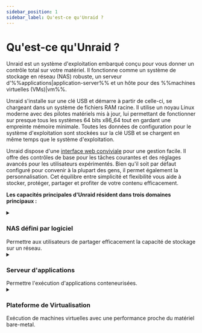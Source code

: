 ```yaml
---
sidebar_position: 1
sidebar_label: Qu'est-ce qu'Unraid ?
---
```


# Qu'est-ce qu'Unraid ?

Unraid est un système d'exploitation embarqué conçu pour vous donner un contrôle total sur votre matériel. Il fonctionne comme un système de stockage en réseau (NAS) robuste, un serveur d'%%applications|application-server%% et un hôte pour des %%machines virtuelles (VMs)|vm%%.

Unraid s'installe sur une clé USB et démarre à partir de celle-ci, se chargeant dans un système de fichiers RAM racine. Il utilise un noyau Linux moderne avec des pilotes matériels mis à jour, lui permettant de fonctionner sur presque tous les systèmes 64 bits x86_64 tout en gardant une empreinte mémoire minimale. Toutes les données de configuration pour le système d'exploitation sont stockées sur la clé USB et se chargent en même temps que le système d'exploitation.

Unraid dispose d'une [interface web conviviale](./explore-the-user-interface/tour-the-web-gui.mdx) pour une gestion facile. Il offre des contrôles de base pour les tâches courantes et des réglages avancés pour les utilisateurs expérimentés. Bien qu'il soit par défaut configuré pour convenir à la plupart des gens, il permet également la personnalisation. Cet équilibre entre simplicité et flexibilité vous aide à stocker, protéger, partager et profiter de votre contenu efficacement.

**Les capacités principales d'Unraid résident dans trois domaines principaux :**

<details>
  <summary><h3>NAS défini par logiciel</h3>Permettre aux utilisateurs de partager efficacement la capacité de stockage sur un réseau.</summary>

  ### Tableaux et Parité

  Unraid offre une solution simple et flexible pour transformer tout système compatible 64 bits en un dispositif de stockage en réseau (NAS). Il peut gérer une variété de disques, qu'ils soient connectés via IDE, SATA ou SAS, et prend en charge différentes tailles de disques. Cela signifie que vous pouvez ajouter de nouveaux disques un à un à mesure que vos besoins de stockage augmentent, sans avoir à réorganiser vos données existantes lorsque vous élargissez votre configuration.

  The main job of an Unraid %%array|array%% is to organize and protect the data stored across several drives. It does this by using up to two special drives called %%parity drive|parity-drives%%s. These %%parity drive|parity-drives%%s are important because they help reconstruct your data if one of the other drives fails. In fact, with just one %%parity drive|parity-drives%%, you can protect all the other drives in your %%array|array%%, keeping your data safe. Plus, you can mix different sized drives and easily expand your storage over time, making Unraid a user-friendly option for anyone looking to manage their data effectively.

  <details>
    <summary><strong>Comment fonctionne la parité</strong> - Cliquez pour agrandir/réduire</summary>

    Dans Unraid, l'information de %%parité|parity%% est mise à jour en temps réel. Pour comprendre comment cela fonctionne, imaginez le contenu d'un disque dur comme un long flux de bits, où chaque bit est soit un zéro soit un un. En additionnant les valeurs du nième bit sur tous les disques et en déterminant si cette somme est paire ou impaire, le nième bit de %%parité|parity%% correspondant peut être réglé en conséquence. Si un disque de données échoue, cette information de %%parité|parity%% permet une détermination précise des valeurs exactes des bits, facilitant une reconstruction précise sur le disque de remplacement.

    Par exemple :

    <div style={{ maxWidth: '600px', margin: '1rem auto' }}>
      ![Sans Parité](/img/No_parity_500px.png)
    </div>

    Dans l'image ci-dessus, trois disques contiennent des flux de bits qui varient selon la taille du périphérique. Ces disques ne sont pas protégés, donc si l'un d'eux échoue, les données seront perdues. Pour se protéger contre les pannes, nous avons besoin d'un quatrième disque en tant que disque de %%parité|parity-drive%%, qui doit être égal ou plus grand que le plus grand disque de données.

    Pour définir les bits de %%parité|parity%%, nous trouvons le total pour chaque colonne. Si la somme est paire, le bit de %%parité|parity%% est 0 ; si elle est impaire, le bit de %%parité|parity%% est 1.

    Voici la même image qu'avant, mais avec la %%parité|parity%% calculée par image :

    <div style={{ maxWidth: '600px', margin: '1rem auto' }}>
      ![Parité](/img/Parity@500px.png)
    </div>

    Supposons que le disque 2 de notre exemple a échoué, et qu'un nouveau disque a été acheté pour le remplacer :

    <div style={{ maxWidth: '600px', margin: '1rem auto' }}>
      ![Défaillance du disque](/img/Drive_failure@500px.png)
    </div>

    Pour reconstruire les données sur le nouveau disque, nous déterminons le bit manquant plutôt que de calculer le bit de %%parité|parity%%. Pour la colonne 1, la somme est 0, donc le bit manquant est 0. Pour la colonne 6, avec une somme de 1, le bit manquant est 1.

    Rebâtir un disque en utilisant la %%parité|parity%% protège contre la perte de données et offre une tolérance aux pannes, garantissant un accès complet au système même si un disque échoue.
  </details>

  ### Partages d'utilisateurs

  Unraid is different from most %%RAID|raid%% systems because it saves data on individual drives instead of combining them into one. As a %%root user|root-user%%, you can create %%user shares|user-share%%, which are like top-level folders that gather files from multiple drives in the %%array|array%% or %%cache pool|cache-pool%%. This means you don’t have to worry about which specific drive holds your files; they are organized for you.

  Vous pouvez également personnaliser ces partages pour inclure ou exclure certains disques et décider de la façon dont les fichiers sont répartis sur votre stockage. De plus, vous pouvez gérer comment les utilisateurs accèdent aux partages en configurant les options réseau, comme %%SMB|samba%% et %%NFS|nfs%%, et en appliquant des paramètres de sécurité. Pour garder les données privées en sécurité, vous pouvez créer des comptes utilisateurs et définir des limites d'accès pour les personnes de confiance.

  ```mdx-code-block

    <div className="flex-container">
      <figure className="flex-figure">
        <img src="/img/User_shares_-_distribution@500px.png" alt="User shares distribution example" />

        <figcaption>User shares - Distribution</figcaption>
      </figure>

      <figure className="flex-figure">
        <img src="/img/User_shares_-_access@500px.png" alt="User shares distribution example larger" />

        <figcaption>User shares - Access</figcaption>
      </figure>
    </div>

  ```

  ### Comprendre les disques de cache

  One of the standout features of Unraid is the %%cache drive|cache%%, which helps speed up data transfer. When you use a %%cache drive|cache%% alongside three or more drives, you can write data up to **three times faster**. When you save files to a %%user shares|user-share%% with a %%cache drive|cache%%, the data is first stored on the %%cache drive|cache%%. This allows for quick writing, and later, a process called %%Mover|mover%% transfers the data to the main storage %%array|array%% - often during the night—making room on the %%cache drive|cache%%.

  For added data safety, you can set up a %%cache pool|cache-pool%% with multiple drives. This setup not only increases storage space but also uses technologies like %%ZFS|zfs%% or %%BTRFS|btrfs%% to provide extra protection for your data, similar to %%RAID 1|raid1%%. Overall, Unraid’s management of shares and %%cache drives|cache%% creates a flexible, efficient, and secure storage solution.

  [En savoir plus sur la configuration des partages et des caches ici.](../using-unraid-to/manage-storage/array-configuration.mdx)

  <div style={{ maxWidth: '600px', margin: '1rem auto' }}>
    ![Comment fonctionne la capture des données avec le Pool de Cache](/img/Cache-pool.gif)
  </div>
</details>

<details>
  <summary><h3>Serveur d'applications</h3>Permettre l'exécution d'applications conteneurisées.</summary>

  Unraid transforms your storage solution into a versatile %%application server|application-server%% through Docker containerization. This approach overcomes traditional NAS limitations while maintaining system stability and ease of use.

  Les solutions NAS traditionnelles présentent trois défis clés pour l'hébergement d'applications :

  1. **Problèmes de compatibilité OS** - Incapacité à exécuter des applications conçues pour différents systèmes d'exploitation.
  2. **Gestion complexe du cycle de vie** - Des expériences d'installation difficiles peuvent laisser des artefacts résiduels après suppression.
  3. **Conflits d'applications** - Les composants logiciels peuvent interférer entre eux ou avec les opérations du système.

  L'utilisation de Docker par Unraid répond à ces défis de trois manières clés :

  1. **Indépendance OS** - Chaque conteneur fonctionne dans son propre environnement Linux, éliminant les problèmes de compatibilité avec le système d'exploitation hôte.
  2. **Déploiement basé sur les images** - Les paquets d'applications préconfigurés permettent une installation en un clic et une désinstallation complète des applications.
  3. **Isolation des processus** - Les applications conteneurisées fonctionnent dans des espaces utilisateurs séparés, empêchant tout conflit entre logiciels.

  Les conteneurs Docker vous permettent d'exécuter des applications dans des environnements isolés et légers sans les surcharges associées aux %%machines virtuelles|vm%%. Unraid simplifie l'utilisation de Docker en fournissant l'accès à des milliers d'applications préconfigurées via [Docker Hub](https://hub.docker.com/) et [Applications Communautaires](../using-unraid-to/run-docker-containers/community-applications.mdx). Cette approche par conteneur permet aux utilisateurs d'Unraid d'exécuter plusieurs applications simultanément sans problèmes de compatibilité. Elle aide également à garder le système organisé en utilisant des packages d'application indépendants et facilite l'amélioration des capacités du serveur grâce à l'écosystème Docker.

  :::note
  For advanced Docker settings, check out [Run Docker Containers](../using-unraid-to/run-docker-containers/managing-and-customizing-containers.mdx).
  :::
</details>

<details>
  <summary><h3>Plateforme de Virtualisation</h3>Exécution de machines virtuelles avec une performance proche du matériel bare-metal.</summary>

  Unraid fonctionne comme un hôte de virtualisation, utilisant un %%hyperviseur|hypervisor%% pour allouer de manière sécurisée des ressources aux invités virtualisés. Cela vous permet d'exécuter diverses applications dans des environnements isolés, dépassant ainsi le simple stockage en réseau.

  :::astuce
  Pour utiliser la virtualisation matérielle dans Unraid, assurez-vous que votre CPU, chipset, BIOS et pilotes de périphériques sont compatibles. Une liste complète des exigences est disponible dans le [Guide de configuration des VM](../using-unraid-to/create-virtual-machines/overview-and-system-prep.mdx). Si votre serveur ne répond pas à ces exigences, le menu %%VMs|vm%% sera désactivé dans le Unraid %%WebGUI|web-gui%%.
  :::

  <details>
    <summary><strong>Avantages de l'utilisation des Machines Virtuelles (VMs)</strong> - Cliquez pour agrandir/réduire</summary>

    Bien que les conteneurs Docker soient populaires pour les applications basées sur Linux, les VMs améliorent la flexibilité et l'efficacité de votre configuration serveur Unraid et offrent des avantages distincts sur votre serveur Unraid :

    - **Isolation :** Les VMs fonctionnent indépendamment dans des environnements séparés, garantissant qu'une défaillance de l'une n'affecte pas les autres.

    - **Consolidation :** Consolidez plusieurs serveurs physiques en une seule machine Unraid, réduisant ainsi les besoins matériels et simplifiant la maintenance.

    - **Allocation de ressources :** Unraid vous permet d'assigner des ressources CPU, mémoire, stockage et réseau spécifiques à chaque VM, garantissant que les charges de travail critiques reçoivent les ressources nécessaires.

    - **Test et Développement :** Les VMs permettent la création et le test faciles de logiciels sur différents environnements sans nécessiter plusieurs machines physiques.

    - **Sécurité :** L'isolation des VMs améliore la sécurité, rendant difficile la propagation des logiciels malveillants entre elles.

    - **Support des applications anciennes :** Les VMs vous permettent d'exécuter des applications ou des systèmes d'exploitation anciens qui pourraient ne pas être compatibles avec le matériel moderne.

    - **Isolation des ressources :** Chaque VM peut avoir des ressources dédiées, empêchant des problèmes de performance entre les VMs.

    - **Surengagement des ressources :** Vous pouvez exécuter plus de VMs que les ressources physiques ne le permettraient généralement, en comprenant que toutes n'utiliseront pas pleinement leurs allocations en même temps.
  </details>

  <details>
    <summary><strong>Support des dispositifs assignables pour la virtualisation</strong> - Cliquez pour agrandir/réduire</summary>

    Unraid's %%KVM|kvm%%-based virtualization uses modern tools for flexible hardware assignment while maintaining host stability.

    Les composants clés incluent :

    **Technologies de base**

    - %%QEMU|qemu%% et %%libvirt|libvirt%% : Gèrent les cycles de vie de %%VM|vm%%.
    - Passerelle de périphérique %%VFIO|vfio%% : Fournit un accès direct au matériel.
    - %%VirtIO|virtio%% et %%VirtFS|virtfs%% : Optimisent les performances de stockage et de réseau.
    - %%OVMF|ovmf%% : Supporte %%UEFI|uefi%% et Secure Boot.

    **Ressources assignées**

    - **Calcul :** Cœurs CPU dédiés via %%CPU pinning|cpu-pinning%%.
    - **Mémoire :** RAM isolée.
    - **Stockage :** %%disques virtuels|vdisk%% optimisés SSD via %%VirtIO|virtio%%.
    - **Périphériques :** Passerelle complète de périphériques PCI/USB, incluant la prise en charge de %%GPU passthrough|gpu-passthrough%%.

    **Flexibilité de la plateforme**

    - Compatible avec les types de machines %%i440fx|i440fx%% et %%Q35|q35%%.
    - Compatible avec les charges de travail %%Xen HVM|xen-hvm%% et %%Xen PV|xen-pv%%.
    - Active la virtualisation matérielle %%Intel VT-x|intel-vt-x%% et %%AMD-V|amd-v%%.

    <div style={{ maxWidth: '600px', margin: '1rem auto' }}>
      ![Ressources assignables](/img/KVM@2x.png)
    </div>
  </details>

  Pour les étapes de configuration des %%VM|vm%%, consultez [Créer des machines virtuelles](../using-unraid-to/create-virtual-machines/overview-and-system-prep.mdx).

  :::caution
  %%GPU passthrough|gpu-passthrough%% requires compatible hardware (see [VM setup](../using-unraid-to/create-virtual-machines/vm-setup.mdx)).
  :::
</details>
